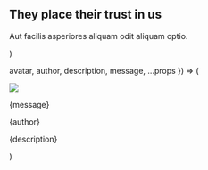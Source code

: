   <Section py="8|12|16|24" {...props}>
    <Container>
      <H2 m="0" textAlign="center">
        They place their trust in us
      </H2>
      <P fontSize="xl|2xl" mt="2" textAlign="center">
        Aut facilis asperiores aliquam odit aliquam optio.
      </P>
      <Grid col="1|3" gap="16|6|8" mt="8">
        <Testimonial
          avatar="placeholder.jpg"
          author="Luca Henderson"
          description="New York"
          message="Donec rutrum congue leo eget malesuada. Vestibulum ac diam sit amet quam vehicula."
        />
        <Testimonial
          avatar="placeholder.jpg"
          author="Jeffrey Boyer"
          description="San Francisco"
          message="Elementum sed sit amet dui. Curabitur non nulla sit amet nisl tempus convallis."
        />
        <Testimonial
          avatar="placeholder.jpg"
          author="Lilliana Ford"
          description="Los Angeles"
          message="Praesent sapien massa, convallis a pellentesque nec, egestas non nisi lectus."
        />
      </Grid>
    </Container>
  </Section>
)

  avatar,
  author,
  description,
  message,
  ...props
}) => (
  <Div
    borderWidth="1px"
    rounded="lg"
    p="6"
    fontStyle="italic"
    textAlign="center"
    {...props}
  >
    <Image src={avatar} size="30" rounded="full" overflow="hidden" mx="auto" />
    <P>{message}</P>
    <P mb="0" fontSize="xl" fontWeight="semibold">
      {author}
    </P>
    <P m="0" fontSize="md">
      {description}
    </P>
  </Div>
)
